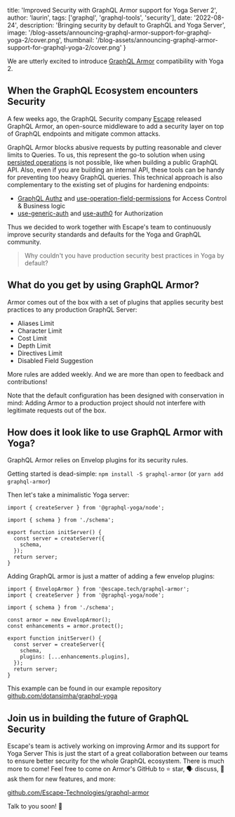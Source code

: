 
  title: 'Improved Security with GraphQL Armor support for Yoga Server 2',
  author: 'laurin',
  tags: ['graphql', 'graphql-tools', 'security'],
  date: '2022-08-24',
  description:
    'Bringing security by default to GraphQL and Yoga Server',
  image:
    '/blog-assets/announcing-graphql-armor-support-for-graphql-yoga-2/cover.png',
  thumbnail:
    '/blog-assets/announcing-graphql-armor-support-for-graphql-yoga-2/cover.png'
}


We are utterly excited to introduce [GraphQL Armor](https://github.com/Escape-Technologies/graphql-armor) compatibility with Yoga 2. 

## When the GraphQL Ecosystem encounters Security

A few weeks ago, the GraphQL Security company [Escape](https://escape.tech) released GraphQL Armor, an open-source middleware to add a security layer on top of GraphQL endpoints and mitigate common attacks.

GraphQL Armor blocks abusive requests by putting reasonable and clever limits to Queries. To us, this represent the go-to solution when using [persisted operations](https://www.envelop.dev/plugins/use-persisted-operations) is not possible, like when building a public GraphQL API. Also, even if you are building an internal API, these tools can be handy for preventing too heavy GraphQL queries. This technical approach is also complementary to the existing set of plugins for hardening endpoints: 
- [GraphQL Authz](https://www.the-guild.dev/blog/graphql-authz) and [use-operation-field-permissions](https://www.envelop.dev/plugins/use-operation-field-permissions) for Access Control & Business logic
- [use-generic-auth](https://www.envelop.dev/plugins/use-generic-auth) and [use-auth0](https://www.envelop.dev/plugins/use-auth0) for Authorization

Thus we decided to work together with Escape's team to continuously improve security standards and defaults for the Yoga and GraphQL community.

> Why couldn't you have production security best practices in Yoga by default?

## What do you get by using GraphQL Armor?

Armor comes out of the box with a set of plugins that applies security best practices to any production GraphQL Server:

- Aliases Limit
- Character Limit
- Cost Limit
- Depth Limit
- Directives Limit
- Disabled Field Suggestion

More rules are added weekly. And we are more than open to feedback and contributions!

Note that the default configuration has been designed with conservation in mind: Adding Armor to a production project should not interfere with legitimate requests out of the box.

## How does it look like to use GraphQL Armor with Yoga?

GraphQL Armor relies on Envelop plugins for its security rules.

Getting started is dead-simple: `npm install -S graphql-armor` (or `yarn add graphql-armor`)

Then let's take a minimalistic Yoga server:

```javascript=
import { createServer } from '@graphql-yoga/node';

import { schema } from './schema';

export function initServer() {
  const server = createServer({
    schema,
  });
  return server;
}
```

Adding GraphQL armor is just a matter of adding a few envelop plugins:

```javascript=
import { EnvelopArmor } from '@escape.tech/graphql-armor';
import { createServer } from '@graphql-yoga/node';

import { schema } from './schema';

const armor = new EnvelopArmor();
const enhancements = armor.protect();

export function initServer() {
  const server = createServer({
    schema,
    plugins: [...enhancements.plugins],
  });
  return server;
}
```

This example can be found in our example repository [github.com/dotansimha/graphql-yoga](https://github.com/dotansimha/graphql-yoga/tree/master/examples)

<YouTube youTubeId="Rklux1aF5Tc" />

## Join us in building the future of GraphQL Security

Escape's team is actively working on improving Armor and its support for Yoga Server
This is just the start of a great collaboration between our teams to ensure better security for the whole GraphQL ecosystem.
There is much more to come!
Feel free to come on Armor's GitHub to ⭐ star, 🗣️ discuss, 🎉 ask them for new features, and more:

[github.com/Escape-Technologies/graphql-armor](https://github.com/Escape-Technologies/graphql-armor)

Talk to you soon! 🤟
